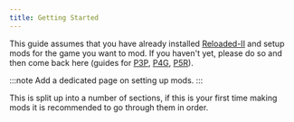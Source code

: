 ```yaml
---
title: Getting Started 
---
```


This guide assumes that you have already installed [Reloaded-II](https://github.com/Reloaded-Project/Reloaded-II) and setup mods for the game you want to mod. If you haven't yet, please do so and then come back here (guides for [P3P](https://gamebanana.com/tuts/15677), [P4G](https://gamebanana.com/tuts/15696), [P5R](https://gamebanana.com/tuts/15399)).

:::note
Add a dedicated page on setting up mods.
:::

This is split up into a number of sections, if this is your first time making mods it is recommended to go through them in order.

